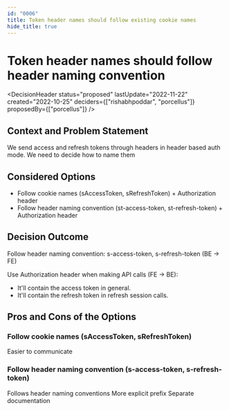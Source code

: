 ```yaml
---
id: "0006"
title: Token header names should follow existing cookie names
hide_title: true
---
```



# Token header names should follow header naming convention

<DecisionHeader status="proposed" lastUpdate="2022-11-22" created="2022-10-25" deciders={["rishabhpoddar", "porcellus"]} proposedBy={["porcellus"]} />

## Context and Problem Statement

We send access and refresh tokens through headers in header based auth mode. We need to decide how to name them

## Considered Options

* Follow cookie names (sAccessToken, sRefreshToken) + Authorization header
* Follow header naming convention (st-access-token, st-refresh-token) + Authorization header

## Decision Outcome

Follow header naming convention: s-access-token, s-refresh-token (BE -> FE)

Use Authorization header when making API calls (FE -> BE):
- It'll contain the access token in general.
- It'll contain the refresh token in refresh session calls.

## Pros and Cons of the Options

### Follow cookie names (sAccessToken, sRefreshToken)

<ArgumentPro> Easier to communicate </ArgumentPro>

### Follow header naming convention (s-access-token, s-refresh-token)

<ArgumentPro> Follows header naming conventions </ArgumentPro>
<ArgumentPro> More explicit prefix </ArgumentPro>
<ArgumentCon> Separate documentation </ArgumentCon>
